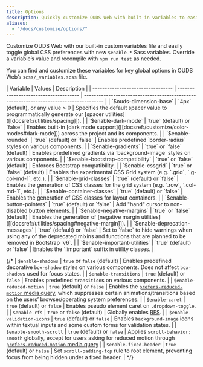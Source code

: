 ```yaml
---
title: Options
description: Quickly customize OUDS Web with built-in variables to easily toggle global CSS preferences for controlling style and behavior.
aliases:
  - "/docs/customize/options/"
---
```


Customize OUDS Web with our built-in custom variables file and easily toggle global CSS preferences with new `$enable-*` Sass variables. Override a variable’s value and recompile with `npm run test` as needed.

You can find and customize these variables for key global options in OUDS Web’s `scss/_variables.scss` file.

<BsTable class="table table-options">
| Variable                          | Values                                | Description                                                                            |
| --------------------------------- | ------------------------------------- | -------------------------------------------------------------------------------------- |
| `$ouds-dimension-base`            | `4px` (default), or any value > 0     | Specifies the default spacer value to programmatically generate our [spacer utilities]([[docsref:/utilities/spacing]]). |
| `$enable-dark-mode`               | `true` (default) or `false`           | Enables built-in [dark mode support]([[docsref:/customize/color-modes#dark-mode]]) across the project and its components. |
| `$enable-rounded`                 | `true` (default) or `false`           | Enables predefined `border-radius` styles on various components. |
| `$enable-gradients`               | `true` or `false` (default)           | Enables predefined gradients via `background-image` styles on various components. |
| `$enable-bootstrap-compatibility` | `true` or `false` (default)           | Enforces Bootstrap compatibility. |
| `$enable-cssgrid`                 | `true` or `false` (default)           | Enables the experimental CSS Grid system (e.g. `.grid`, `.g-col-md-1`, etc.). |
| `$enable-grid-classes`            | `true` (default) or `false`           | Enables the generation of CSS classes for the grid system (e.g. `.row`, `.col-md-1`, etc.). |
| `$enable-container-classes`       | `true` (default) or `false`           | Enables the generation of CSS classes for layout containers. |
| `$enable-button-pointers`         | `true` (default) or `false`           | Add "hand" cursor to non-disabled button elements. |
| `$enable-negative-margins`        | `true` or `false` (default)           | Enables the generation of [negative margin utilities]([[docsref:/utilities/spacing#negative-margin]]). |
| `$enable-deprecation-messages`    | `true` (default) or `false`           | Set to `false` to hide warnings when using any of the deprecated mixins and functions that are planned to be removed in Bootstrap `v6`. |
| `$enable-important-utilities`     | `true` (default) or `false`           | Enables the `!important` suffix in utility classes. |
</BsTable>

{/* | `$enable-shadows`              | `true` or `false` (default)           | Enables predefined decorative `box-shadow` styles on various components. Does not affect `box-shadow`s used for focus states. |
| `$enable-transitions`          | `true` (default) or `false`           | Enables predefined `transition`s on various components. |
| `$enable-reduced-motion`       | `true` (default) or `false`           | Enables the [`prefers-reduced-motion` media query]([[docsref:/getting-started/accessibility#reduced-motion]]), which suppresses certain animations/transitions based on the users’ browser/operating system preferences. |
| `$enable-caret`                | `true` (default) or `false`           | Enables pseudo element caret on `.dropdown-toggle`. |
| `$enable-rfs`                  | `true` or `false` (default)           | Globally enables [RFS]([[docsref:/getting-started/rfs]]). |
| `$enable-validation-icons`     | `true` (default) or `false`           | Enables `background-image` icons within textual inputs and some custom forms for validation states. |
| `$enable-smooth-scroll`        | `true` (default) or `false`           | Applies `scroll-behavior: smooth` globally, except for users asking for reduced motion through [`prefers-reduced-motion` media query]([[docsref:/getting-started/accessibility#reduced-motion]]) |
| `$enable-fixed-header`         | `true` (default) or `false`           | Set `scroll-padding-top` rule to root element, preventing focus from being hidden under a fixed header. | */}
